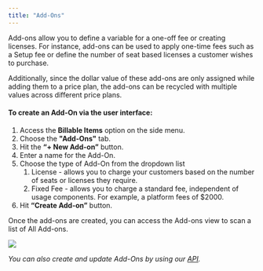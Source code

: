 ```yaml
---
title: "Add-Ons"
---
```


Add-ons allow you to define a variable for a one-off fee or creating licenses. For instance, add-ons can be used to apply one-time fees such as a Setup fee or define the number of seat based licenses a customer wishes to purchase.

Additionally, since the dollar value of these add-ons are only assigned while adding them to a price plan, the add-ons can be recycled with multiple values across different price plans.

#### To create an Add-On via the user interface:

1. Access the **Billable Items** option on the side menu.
2. Choose the **"Add-Ons"** tab.
3. Hit the **“+ New Add-on”** button.
4. Enter a name for the Add-On.
5. Choose the type of Add-On from the dropdown list  
   1. License - allows you to charge your customers based on the number of seats or licenses they require.  
   2. Fixed Fee - allows you to charge a standard fee, independent of usage components. For example, a platform fees of $2000.
6. Hit **“Create Add-on”** button.

Once the add-ons are created, you can access the Add-ons view to scan a list of All Add-ons.

![](/docs/images/4256ab6-Screenshot_2023-06-21_at_9.57.06_AM.png) 

_You can also create and update Add-Ons by using our [API](/api-reference/addons/create-an-addon)._